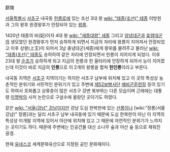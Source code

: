 獻陵 

[[서울특별시]] [[서초구]] 내곡동 [[헌릉로]]에 있는 조선 3대 왕 [[wiki: "태종(조선)" 태종]] 이방원과 그의 왕후 원경왕후가 안장되어 있는 [[왕릉]]. 

1420년 태종의 비(妃)이자 4대 왕 [[wiki: "세종대왕" 세종]] 그리고 [[양녕대군]]과 [[효령대군]]의 생모였던 원경왕후가 먼저 승하하게 되면서 지금의 자리에 왕릉이 지어져서 안장되었고 이후 상왕(上王)이 되어서 3남 충녕대군(세종)에게 왕위를 물려주고 물러난 [[wiki: "태종(조선)" 태종]]도 승하하여 같은 자리에 안장되면서 헌릉이 지어지게 되었다. 이후 23대 왕 [[순조]]가 승하하게 되고 지금의 헌릉과 한 울타리에 안장하게 되어서 능이 지어졌는데 이것이 바로 지금의 '''인릉'''으로 이 2개의 왕릉을 합쳐 '''헌인릉'''이라고 부른다. 

내곡동 지역은 [[서초구]] 지역이기는 하지만 서초구 남부에 위치해 있고 이 곳의 특성상 농촌적인 분위기와 서민적인 분위기가 있고 주변에 [[제52보병사단]] [[예비군]]훈련장 등이 있기도 하여서 호화롭고 상류층이 많은 서초구 강변 북부와는 다른 모습이며 근래에는 대통령 [[이명박]]의 사저 논란으로 구설수에 올랐던 곳이기도 하였다. 

같은 [[wiki: "서울/강남" 강남]]이지만 강남 도심 한복판에 있는 [[선릉]]이나 [wiki:"정릉(서울 강남)" 정릉]과는 달리 서초구 남부 내곡동에 있기 때문에 도심 한복판이 아닌 이 지역의 특성상 미개발 지역에 있어서 야산에 위치해 있고 그 때문에 자연적인 분위기가 느꺄지는 곳이기도 하다. 때문에 주변에는 인공건물 대신 소나무 숲과 야산 숲 등으로 채워진 광경. 

현재 [[유네스코]] 세계문화유산으로 지정된 공인 문화재이다.

